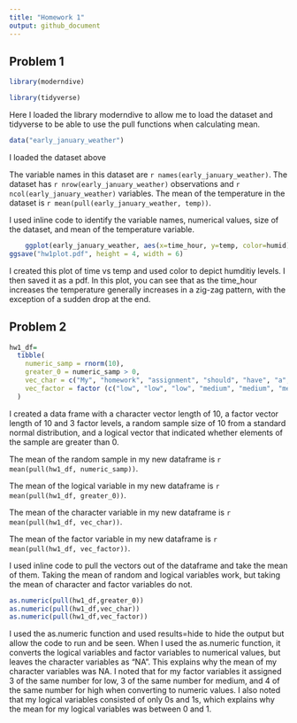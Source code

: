 ```yaml
---
title: "Homework 1"
output: github_document
---
```


## Problem 1

```r
library(moderndive)
```
```r
library(tidyverse) 
```
Here I loaded the library moderndive to allow me to load the dataset and tidyverse
to be able to use the pull functions when calculating mean.

```r
data("early_january_weather")
```

I loaded the dataset above

The variable names in this dataset are `r names(early_january_weather)`.
The dataset has `r nrow(early_january_weather)` observations and `r ncol(early_january_weather)` variables.
The mean of the temperature in the dataset is `r mean(pull(early_january_weather, temp))`.

I used inline code to identify the variable names, numerical values, size of the dataset,
and mean of the temperature variable.

```r
    ggplot(early_january_weather, aes(x=time_hour, y=temp, color=humid)) + geom_point()
ggsave("hw1plot.pdf", height = 4, width = 6) 
```

I created this plot of time vs temp and used color to depict humditiy levels. I then saved it as a pdf. In this plot, you can see that as the time_hour increases the temperature generally increases in a zig-zag pattern, with the exception of a sudden drop at the end.

## Problem 2

```r
hw1_df=
  tibble(
    numeric_samp = rnorm(10),
    greater_0 = numeric_samp > 0,
    vec_char = c("My", "homework", "assignment", "should", "have", "a", "character", "length", "of", "ten"),
    vec_factor = factor (c("low", "low", "low", "medium", "medium", "medium", "high", "high", "high", "high"))
  )
```

I created a data frame with a character vector length of 10, a factor vector length of 10 and 3 factor levels, a random sample size of 10 from a standard normal distribution, and a logical vector that indicated whether elements of the sample are greater than 0.

The mean of the random sample in my new dataframe is `r mean(pull(hw1_df, numeric_samp))`.

The mean of the logical variable in my new dataframe is `r mean(pull(hw1_df, greater_0))`.

The mean of the character variable in my new dataframe is `r mean(pull(hw1_df, vec_char))`.

The mean of the factor variable in my new dataframe is `r mean(pull(hw1_df, vec_factor))`.

I used inline code to pull the vectors out of the dataframe and take the mean of them. Taking the mean of random and logical variables work, but taking the mean of character and factor variables do not.

```r
as.numeric(pull(hw1_df,greater_0))
as.numeric(pull(hw1_df,vec_char))
as.numeric(pull(hw1_df,vec_factor))
```

I used the as.numeric function and used results=hide to hide the output but allow the code to run and be seen. When I used the as.numeric function, it converts the logical variables and factor variables to numerical values, but leaves the character variables as "NA". This explains why the mean of my character variables was NA. I noted that for my factor variables it assigned 3 of the same number for low, 3 of the same number for medium, and 4 of the same number for high when converting to numeric values. I also noted that my logical variables consisted of only 0s and 1s, which explains why the mean for my logical variables was between 0 and 1.